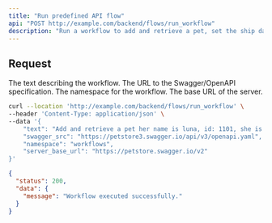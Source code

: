 ```yaml
---
title: "Run predefined API flow"
api: "POST http://example.com/backend/flows/run_workflow"
description: "Run a workflow to add and retrieve a pet, set the ship date for 1 dog."
---
```


## Request

<ParamField body="text" type="string">
  The text describing the workflow.
</ParamField>

<ParamField body="swagger_src" type="string">
  The URL to the Swagger/OpenAPI specification.
</ParamField>

<ParamField body="namespace" type="string">
  The namespace for the workflow.
</ParamField>

<ParamField body="server_base_url" type="string">
  The base URL of the server.
</ParamField>

<RequestExample>

```bash Example Request
curl --location 'http://example.com/backend/flows/run_workflow' \
--header 'Content-Type: application/json' \
--data '{
    "text": "Add and retrieve a pet her name is luna, id: 1101, she is a labrador, then set the ship date for 1 dog for 11th September 2023",
    "swagger_src": "https://petstore3.swagger.io/api/v3/openapi.yaml",
    "namespace": "workflows",
    "server_base_url": "https://petstore.swagger.io/v2"
}'
```
</RequestExample>

<ResponseExample>

```json Response
{
  "status": 200,
  "data": {
    "message": "Workflow executed successfully."
  }
}
```

</ResponseExample>